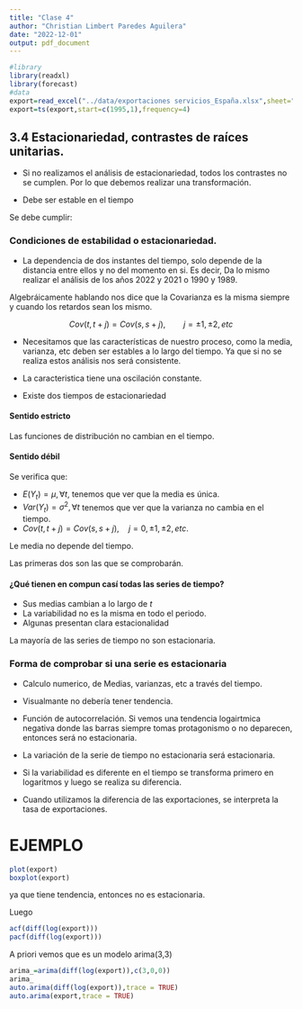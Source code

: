 ```yaml
---
title: "Clase 4"
author: "Christian Limbert Paredes Aguilera"
date: "2022-12-01"
output: pdf_document
---
```


```r
#library
library(readxl)
library(forecast)
#data
export=read_excel("../data/exportaciones servicios_España.xlsx",sheet="Gretl",col_names = "export")
export=ts(export,start=c(1995,1),frequency=4)
```


## 3.4 Estacionariedad, contrastes de raíces unitarias.

- Si no realizamos el análisis de estacionariedad, todos los contrastes no se cumplen. Por lo que debemos realizar una transformación.

- Debe ser estable en el tiempo

Se debe cumplir:

### Condiciones de estabilidad o estacionariedad.

- La dependencia de dos instantes del tiempo, solo depende de la distancia entre ellos y no del momento en si. Es decir, Da lo mismo realizar el análisis de los años 2022 y 2021 o 1990 y 1989. 

Algebráicamente hablando nos dice que la Covarianza es la misma siempre y cuando los retardos sean los mismo.

$$Cov(t,t+j)=Cov(s,s+j),\qquad j=\pm 1, \pm 2, etc$$

- Necesitamos que las características de nuestro proceso, como la media, varianza, etc deben ser estables a lo largo del tiempo. Ya que si no se realiza estos análisis nos será consistente.

- La caracteristica tiene una oscilación constante.

- Existe dos tiempos de estacionariedad

#### Sentido estricto
Las funciones de distribución no cambian en el tiempo. 

#### Sentido débil
Se verifica que:

- $E(Y_t)=\mu, \forall t$, tenemos que ver que la media es única.
- $Var(Y_t)=\sigma^2, \forall t$ tenemos que ver que la varianza no cambia en el tiempo.
- $Cov(t,t+j)=Cov(s,s+j),\quad j=0,\pm1,\pm2,etc.$

Le media no depende del tiempo.

Las primeras dos son las que se comprobarán.

#### ¿Qué tienen en compun casí todas las series de tiempo?

- Sus medias cambian a lo largo de $t$
- La variabilidad no es la misma en todo el periodo.
- Algunas presentan clara estacionalidad

La mayoría de las series de tiempo no son estacionaria.

### Forma de comprobar si una serie es estacionaria

- Calculo numerico, de Medias, varianzas, etc a través del tiempo.

- Visualmante no debería tener tendencia.

- Función de autocorrelación. Si vemos una tendencia logairtmica negativa donde las barras siempre tomas protagonismo o no deparecen, entonces será no estacionaria.

- La variación de la serie de tiempo no estacionaria será estacionaria.

- Si la variabilidad es diferente en el tiempo se transforma primero en logaritmos y luego se realiza su diferencia.

- Cuando utilizamos la diferencia de las exportaciones, se interpreta la tasa de exportaciones.


# EJEMPLO

```r
plot(export)
boxplot(export)
```

ya que tiene tendencia, entonces no es estacionaria.

Luego

```r
acf(diff(log(export)))
pacf(diff(log(export)))
```

A priori vemos que es un modelo arima(3,3)

```r
arima_=arima(diff(log(export)),c(3,0,0))
arima_
auto.arima(diff(log(export)),trace = TRUE)
auto.arima(export,trace = TRUE)
```   



